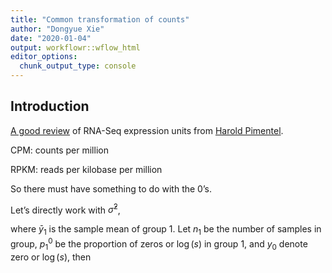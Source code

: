 ```yaml
---
title: "Common transformation of counts"
author: "Dongyue Xie"
date: "2020-01-04"
output: workflowr::wflow_html
editor_options:
  chunk_output_type: console
---
```


## Introduction

[A good review](https://haroldpimentel.wordpress.com/2014/05/08/what-the-fpkm-a-review-rna-seq-expression-units/) of RNA-Seq expression units from [Harold Pimentel](https://pimentel.github.io/).

CPM: counts per million


RPKM: reads per kilobase per million 

So there must have something to do with the 0's.

Let's directly work with $\hat{\sigma}^2$,

\begin{equation}
    \hat{\sigma}^2 = \frac{1}{n-2}(\sum_{i\in Group1}(y_i-\bar{y}_1)^2+\sum_{i\in Group2}(y_i-\bar{y}_2)^2),
\end{equation}
where $\bar{y}_1$ is the sample mean of group 1. Let $n_1$ be the number of samples in group,  $p_1^0$ be the proportion of zeros or $\log(s)$ in group 1, and $y_0$ denote zero or $\log(s)$, then

\begin{equation}
    \begin{split}
        \sum_{i\in Group1}(y_i-\bar{y}_1)^2 &= \sum_{\substack{i\in Group1 \\ y_i\neq y_0}}(y_i-\bar{y}_1)^2 + n_1p_1^0(y_0-\bar{y}_1)^2
        \\&= \sum_{\substack{i\in Group1 \\ y_i\neq y_0}} y_i ^2 - 2p_1^0y_0\sum_{\substack{i\in Group1 \\ y_i\neq y_0}} y_i - \frac{1}{n_1}(\sum_{\substack{i\in Group1 \\ y_i\neq y_0}} y_i)^2 + n_1 p_1^0(1-p_1^0)y_0^2
        \\&= n_1(1-p_1^0)\text{Var}\{y_i,\in Group1, y_i\neq y_0\} + \frac{(\sum_{\substack{i\in Group1 \\ y_i\neq y_0}} y_i)^2}{n_1/p_1^0-n_1} + n_1 p_1^0(1-p_1^0)y_0(y_0-2\bar{y}_{1,y_i\neq y_0})
    \end{split}
\end{equation}

```r

```

